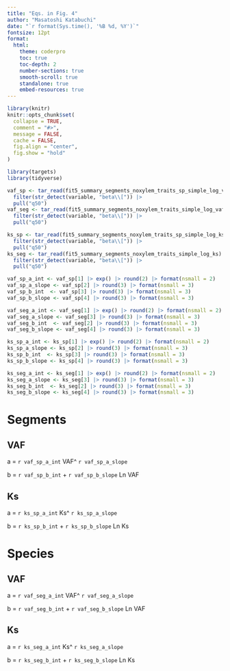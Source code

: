 ```yaml
---
title: "Eqs. in Fig. 4"
author: "Masatoshi Katabuchi"
date: "`r format(Sys.time(), '%B %d, %Y')`"
fontsize: 12pt
format:
  html:
    theme: coderpro
    toc: true
    toc-depth: 2
    number-sections: true
    smooth-scroll: true
    standalone: true
    embed-resources: true
---
```


```r
library(knitr)
knitr::opts_chunk$set(
  collapse = TRUE,
  comment = "#>",
  message = FALSE,
  cache = FALSE,
  fig.align = "center",
  fig.show = "hold"
)
```

```r
library(targets)
library(tidyverse)
```

```r
vaf_sp <- tar_read(fit5_summary_segments_noxylem_traits_sp_simple_log_vaf) |>
  filter(str_detect(variable, "beta\\[")) |>
  pull("q50")
vaf_seg <- tar_read(fit5_summary_segments_noxylem_traits_simple_log_vaf) |>
  filter(str_detect(variable, "beta\\[")) |>
  pull("q50")

ks_sp <- tar_read(fit5_summary_segments_noxylem_traits_sp_simple_log_ks) |>
  filter(str_detect(variable, "beta\\[")) |>
  pull("q50")
ks_seg <- tar_read(fit5_summary_segments_noxylem_traits_simple_log_ks) |>
  filter(str_detect(variable, "beta\\[")) |>
  pull("q50")

vaf_sp_a_int <- vaf_sp[1] |> exp() |> round(2) |> format(nsmall = 2)
vaf_sp_a_slope <- vaf_sp[2] |> round(3) |> format(nsmall = 3)
vaf_sp_b_int  <- vaf_sp[3] |> round(3) |> format(nsmall = 3)
vaf_sp_b_slope <- vaf_sp[4] |> round(3) |> format(nsmall = 3)

vaf_seg_a_int <- vaf_seg[1] |> exp() |> round(2) |> format(nsmall = 2)
vaf_seg_a_slope <- vaf_seg[3] |> round(3) |> format(nsmall = 3)
vaf_seg_b_int  <- vaf_seg[2] |> round(3) |> format(nsmall = 3)
vaf_seg_b_slope <- vaf_seg[4] |> round(3) |> format(nsmall = 3)

ks_sp_a_int <- ks_sp[1] |> exp() |> round(2) |> format(nsmall = 2)
ks_sp_a_slope <- ks_sp[2] |> round(3) |> format(nsmall = 3)
ks_sp_b_int  <- ks_sp[3] |> round(3) |> format(nsmall = 3)
ks_sp_b_slope <- ks_sp[4] |> round(3) |> format(nsmall = 3)

ks_seg_a_int <- ks_seg[1] |> exp() |> round(2) |> format(nsmall = 2)
ks_seg_a_slope <- ks_seg[3] |> round(3) |> format(nsmall = 3)
ks_seg_b_int  <- ks_seg[2] |> round(3) |> format(nsmall = 3)
ks_seg_b_slope <- ks_seg[4] |> round(3) |> format(nsmall = 3)
```


# Segments

## VAF

a = `r vaf_sp_a_int` VAF^ `r vaf_sp_a_slope`

b = `r vaf_sp_b_int` + `r vaf_sp_b_slope` Ln VAF

## Ks

a = `r ks_sp_a_int` Ks^ `r ks_sp_a_slope`

b = `r ks_sp_b_int` + `r ks_sp_b_slope` Ln Ks

# Species

## VAF

a = `r vaf_seg_a_int` VAF^ `r vaf_seg_a_slope`

b = `r vaf_seg_b_int` + `r vaf_seg_b_slope` Ln VAF

## Ks

a = `r ks_seg_a_int` Ks^ `r ks_seg_a_slope`

b = `r ks_seg_b_int` + `r ks_seg_b_slope` Ln Ks

